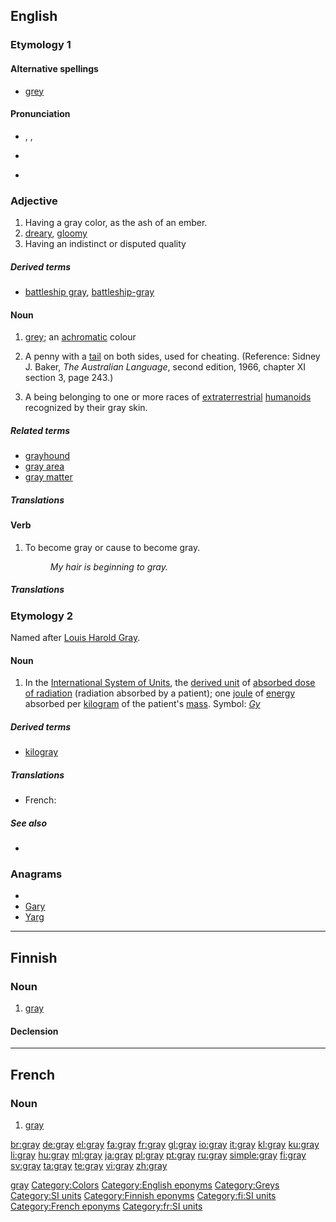 {{wikipedia|dab=gray (disambiguation)|gray}}
<!--subst: of [[Template:sync]]-->
<!--If you edit this entry, please also edit [[Grey]] to ensure these two entries remain synchronized.-->[[Category:Synchronized entries|gray]]
{{also|grey|Gray}}
==English==
<!--If you edit this entry, please also edit the following entry to ensure these two entries remain in synchrony:
grey-->

===Etymology 1===

====Alternative spellings====
* {{British|Ireland|Canada|Australia}} [[grey]]

====Pronunciation====
* {{enPR|grā}}, {{IPA|/ɡreɪ/}}, {{SAMPA|/greI/}}
* {{audio|en-us-gray.ogg|Audio (US)}}
*: {{rhymes|eɪ}}
* {{homophones|grey|greige}}

===Adjective===
{{en-adj|er}}

# Having a gray color, as the ash of an ember.
# [[dreary]], [[gloomy]]
# Having an indistinct or disputed quality

=====Derived terms=====
* [[battleship gray]], [[battleship-gray]]

====Noun====
{{en-noun}}

# {{context|chiefly|US}} [[grey]]; an [[achromatic]] colour
#: {{colour panel|808080}}
# {{two-up}} A penny with a [[tail]] on both sides, used for cheating.  (Reference: Sidney J. Baker, ''The Australian Language'', second edition, 1966, chapter XI section 3, page 243.)
# {{context|ufology}} A being belonging to one or more races of [[extraterrestrial]] [[humanoid]]s recognized by their gray skin.

=====Related terms=====
* [[grayhound]]
* [[gray area]]
* [[gray matter]]

=====Translations=====
{{trans-see|''all senses''|grey}}

====Verb====
{{en-verb}}

# {{US}} To become gray or cause to become gray.
#: ''My hair is beginning to gray.''

=====Translations=====
{{trans-see|''all senses''|grey}}

===Etymology 2===
Named after [[w:Louis Harold Gray|Louis Harold Gray]].

====Noun====
{{en-noun}}

# In the [[International System of Units]], the [[derived unit]] of [[absorbed dose of radiation]] (radiation absorbed by a patient); one [[joule]] of [[energy]] absorbed per [[kilogram]] of the patient's [[mass]].  Symbol: ''[[Gy]]''

=====Derived terms=====
* [[kilogray]]

=====Translations=====
{{trans-top|SI unit of absorbed radiation}}
* French: {{t+|fr|gray|m}}
{{trans-mid}}
{{trans-bottom}}

=====See also=====
* {{pedialite|gray (unit)}}

===Anagrams===
* {{alphagram|agry}}
* [[Gary#English|Gary]]
* [[Yarg#English|Yarg]]

[[Category:Colors]]
[[Category:English eponyms]]
[[Category:Greys]]
[[Category:SI units]]

----

==Finnish==

===Noun===
{{infl|fi|noun}}

# [[#English|gray]] {{qualifier|SI unit}}

====Declension====
{{fi-decl-rosé|gra|y|a|en|i|illsg2=grayhyn}}
{{fi-decl-rosé|gra|y|ä|en|i|illsg2=grayhyn}}

[[Category:Finnish eponyms]]
[[Category:fi:SI units]]

----

==French==

===Noun===
{{infl|fr|noun|g=m}}

# [[#English|gray]] {{qualifier|SI unit}}

[[Category:French eponyms]]
[[Category:fr:SI units]]

[[br:gray]]
[[de:gray]]
[[el:gray]]
[[fa:gray]]
[[fr:gray]]
[[gl:gray]]
[[io:gray]]
[[it:gray]]
[[kl:gray]]
[[ku:gray]]
[[li:gray]]
[[hu:gray]]
[[ml:gray]]
[[ja:gray]]
[[pl:gray]]
[[pt:gray]]
[[ru:gray]]
[[simple:gray]]
[[fi:gray]]
[[sv:gray]]
[[ta:gray]]
[[te:gray]]
[[vi:gray]]
[[zh:gray]]